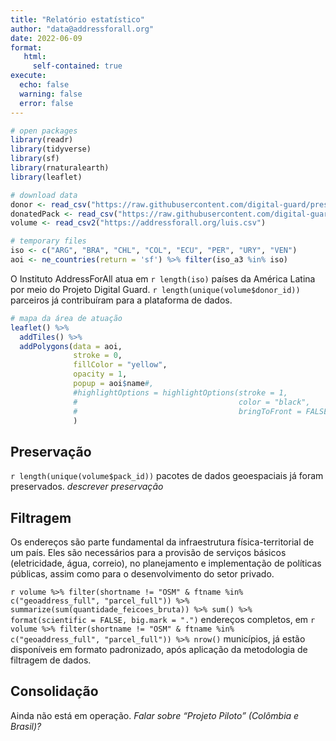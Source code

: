 ```yaml
---
title: "Relatório estatístico"
author: "data@addressforall.org"
date: 2022-06-09
format:
   html:
     self-contained: true
execute:
  echo: false
  warning: false
  error: false
---
```


```r

# open packages
library(readr)
library(tidyverse)
library(sf)
library(rnaturalearth)
library(leaflet)

# download data
donor <- read_csv("https://raw.githubusercontent.com/digital-guard/preserv-BR/main/data/donor.csv")
donatedPack <- read_csv("https://raw.githubusercontent.com/digital-guard/preserv-BR/main/data/donatedPack.csv")
volume <- read_csv2("https://addressforall.org/luis.csv")

# temporary files
iso <- c("ARG", "BRA", "CHL", "COL", "ECU", "PER", "URY", "VEN")
aoi <- ne_countries(return = 'sf') %>% filter(iso_a3 %in% iso)
```

O Instituto AddressForAll atua em `r length(iso)` países da América Latina por meio do Projeto Digital Guard. `r length(unique(volume$donor_id))` parceiros já contribuíram para a plataforma de dados.

```r

# mapa da área de atuação
leaflet() %>%
  addTiles() %>%
  addPolygons(data = aoi,
              stroke = 0,
              fillColor = "yellow",
              opacity = 1,
              popup = aoi$name#,
              #highlightOptions = highlightOptions(stroke = 1,
              #                                    color = "black",
              #                                    bringToFront = FALSE)
              )

```

## Preservação

`r length(unique(volume$pack_id))` pacotes de dados geoespaciais já foram preservados. *descrever preservação*

## Filtragem

Os endereços são parte fundamental da infraestrutura física-territorial de um país. Eles são necessários para a provisão de serviços básicos (eletricidade, água, correio), no planejamento e implementação de políticas públicas, assim como para o desenvolvimento do setor privado.

`r volume %>% filter(shortname != "OSM" & ftname %in% c("geoaddress_full", "parcel_full")) %>% summarize(sum(quantidade_feicoes_bruta)) %>% sum() %>% format(scientific = FALSE, big.mark = ".")` endereços completos, em `r volume %>% filter(shortname != "OSM" & ftname %in% c("geoaddress_full", "parcel_full")) %>% nrow()` municípios, já estão disponíveis em formato padronizado, após aplicação da metodologia de filtragem de dados.

## Consolidação

Ainda não está em operação. *Falar sobre "Projeto Piloto" (Colômbia e Brasil)?*


